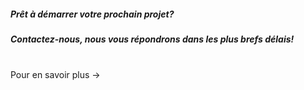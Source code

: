 
##### Prêt à démarrer votre prochain projet?
##### <Link to="https://twitter.com/CherOliv">Contactez-nous</Link>, nous vous répondrons dans les plus brefs délais!

<br/><Link to="/services/">Pour en savoir plus &rarr;</Link>
